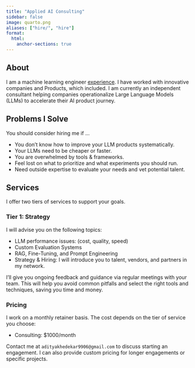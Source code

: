 ```yaml
---
title: "Applied AI Consulting"
sidebar: false
image: quarto.png
aliases: ["hire/", "hire"]
format:
  html:
    anchor-sections: true
---
```


## About

I am a machine learning engineer [experience](https://www.linkedin.com/in/aditya-khedekar-96b110202). I have worked with innovative companies and Products, which included. I am currently an independent consultant helping companies operationalize Large Language Models (LLMs) to accelerate their AI product journey.

## Problems I Solve

You should consider hiring me if ...

-   You don’t know how to improve your LLM products systematically.
-   Your LLMs need to be cheaper or faster.
-   You are overwhelmed by tools & frameworks.
-   Feel lost on what to prioritize and what experiments you should run.
-   Need outside expertise to evaluate your needs and vet potential talent.

## Services

I offer two tiers of services to support your goals.

### Tier 1: Strategy

I will advise you on the following topics:

-   LLM performance issues: (cost, quality, speed)
-   Custom Evaluation Systems
-   RAG, Fine-Tuning, and Prompt Engineering
-   Strategy & Hiring: I will introduce you to talent, vendors, and partners in my network.

I'll give you ongoing feedback and guidance via regular meetings with your team. This will help you avoid common pitfalls and select the right tools and techniques, saving you time and money. 


### Pricing

I work on a monthly retainer basis. The cost depends on the tier of service you choose:

- Consulting: $1000/month

Contact me at `adityakhedekar9906@gmail.com` to discuss starting an engagement. I can also provide custom pricing for longer engagements or specific projects.

